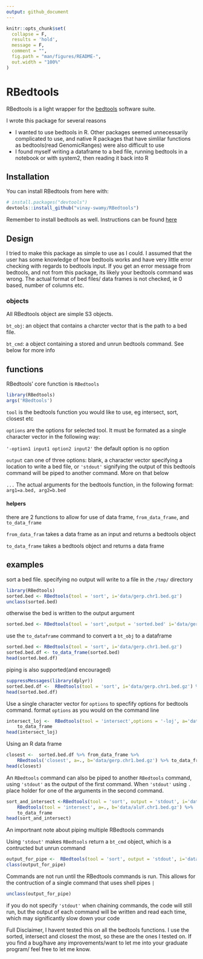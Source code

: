 ```yaml
---
output: github_document
---
```


<!-- README.md is generated from README.Rmd. Please edit that file -->

```r
knitr::opts_chunk$set(
  collapse = F,
  results = 'hold',
  message = F,
  comment = "",
  fig.path = "man/figures/README-",
  out.width = "100%"
)
```
# RBedtools
<!-- badges: start -->
<!-- badges: end -->
RBedtools is a light wrapper for the [bedtools](https://bedtools.readthedocs.io/en/latest/) software suite. 

I wrote this package for several reasons 

 * I wanted to use bedtools in R. Other packages seemed unnecessarily complicated to use, and native R packages that have simlilar functions as bedtools(read GenomicRanges) were also difficult to use
 * I found myself writing a dataframe to a bed file, running bedtools in a notebook or with system2, then reading it back into R



## Installation

You can install RBedtools from here with:

``` r
# install.packages("devtools")
devtools::install_github("vinay-swamy/RBedtools")
```
Remember to install bedtools as well. Instructions can be found [here](https://bedtools.readthedocs.io/en/latest/content/installation.html)

## Design
I tried to make this package as simple to use as I could. I assumed that the user has some knowledge of how bedtools works and have very little error checking with regards to bedtools input. If you get an error message from bedtools, and not from this package, its likely your bedtools command was wrong. The actual format of bed files/ data frames is not checked, ie 0 based, number of columns etc.

### objects
All RBedtools object are simple S3 objects. 

`bt_obj`: an object that contains a charcter vector that is the path to a bed file.

`bt_cmd`: a object containing a stored and unrun bedtools command. See below for more info

## functions

RBedtools' core function  is `RBedtools` 

```r
library(RBedtools)
args('RBedtools')
```

`tool` is the bedtools function you would like to use, eg intersect, sort, closest etc

`options` are the options for selected tool. It must be formated as a single character vector in the following way:

`'-option1 input1 option2 input2'` the default option is no option

`output` can one of three options: blank, a character vector specifying a location to write a bed file, or `'stdout'` signifying the output of this bedtools command will be piped to another command. More on that below

`...` The actual arguments for the bedtools function, in the following format: `arg1=a.bed, arg2=b.bed`

#### helpers 

there are 2 functions to allow for use of data frame, `from_data_frame`, and `to_data_frame`

`from_data_fram` takes a data frame as an input and returns a bedtools object

`to_data_frame` takes a bedtools object and returns a data frame

## examples

sort a bed file. specifying no output will write to a file in the `/tmp/` directory
```r
library(RBedtools)
sorted.bed <- RBedtools(tool = 'sort', i='data/gerp.chr1.bed.gz')
unclass(sorted.bed)
```

otherwise the bed is written to the output argument

```r
sorted.bed <- RBedtools(tool = 'sort',output = 'sorted.bed' i='data/gerp.chr1.bed.gz')
```

use the `to_dataframe` command to convert a `bt_obj` to a dataframe

```r
sorted.bed <- RBedtools(tool = 'sort', i='data/gerp.chr1.bed.gz')
sorted.bed.df <- to_data_frame(sorted.bed)
head(sorted.bed.df)
```

piping is also supported(and encouraged)

```r
suppressMessages(library(dplyr))
sorted.bed.df <-  RBedtools(tool = 'sort', i='data/gerp.chr1.bed.gz') %>% to_data_frame
head(sorted.bed.df)
```

Use a single character vector for `options` to specfify options for bedtools command. format `options` as you would on the command line

```r
intersect_loj <-  RBedtools(tool = 'intersect',options = '-loj', a='data/gerp.chr1.bed.gz', b='data/aluY.chr1.bed.gz') %>% 
    to_data_frame
head(intersect_loj)
```


Using an R data frame

```r
closest <-  sorted.bed.df %>% from_data_frame %>% 
    RBedtools('closest', a=., b='data/gerp.chr1.bed.gz') %>% to_data_frame
head(closest)

```

An `RBedtools` command can also be piped to another `RBedtools` command, using `'stdout'` as the output of the first command. When `'stdout'` using `.` place holder for one of the arguments in the second command.

```r
sort_and_intersect <-RBedtools(tool = 'sort', output = 'stdout', i='data/gerp.chr1.bed.gz') %>% 
    RBedtools(tool = 'intersect', a=., b='data/aluY.chr1.bed.gz') %>% 
    to_data_frame 
head(sort_and_intersect)
```

An importnant note about piping multiple RBedtools commands

Using `'stdout'` makes `RBedtools` return a `bt_cmd` object, which is a contructed but unrun command 

```r
output_for_pipe <-  RBedtools(tool = 'sort', output = 'stdout', i='data/gerp.chr1.bed.gz')
class(output_for_pipe)
```

Commands are not run until the RBedtools commands is run. This allows for the contruction of a single command that uses shell pipes `|` 

```r
unclass(output_for_pipe)
```
if you do not specify `'stdout'` when chaining commands, the code will still run, but the output of each command will be written and read each time, which may significantly slow down your code

Full Disclaimer, I havent tested this on all the bedtools functions. I use the sorted, intersect and closest the most, so these are the ones I tested on. If you find a bug/have any improvements/want to let me into your graduate program/ feel free to let me know. 







